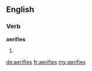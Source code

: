 ==English==

===Verb===
'''aerifies'''

# {{third-person singular of|aerify}}

[[de:aerifies]]
[[fr:aerifies]]
[[my:aerifies]]